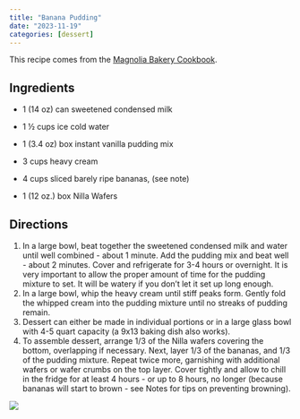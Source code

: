 ```yaml
---
title: "Banana Pudding"
date: "2023-11-19"
categories: [dessert]
---
```


This recipe comes from the [Magnolia Bakery Cookbook](https://www.the-girl-who-ate-everything.com/magnolia-bakerys-famous-banana-pudding/).

## Ingredients

-   1 (14 oz) can sweetened condensed milk

-   1 ½ cups ice cold water

-   1 (3.4 oz) box instant vanilla pudding mix

-   3 cups heavy cream

-   4 cups sliced barely ripe bananas, (see note)

-   1 (12 oz.) box Nilla Wafers

## Directions

1.  In a large bowl, beat together the sweetened condensed milk and water until well combined - about 1 minute. Add the pudding mix and beat well - about 2 minutes. Cover and refrigerate for 3-4 hours or overnight. It is very important to allow the proper amount of time for the pudding mixture to set. It will be watery if you don't let it set up long enough.
2.  In a large bowl, whip the heavy cream until stiff peaks form. Gently fold the whipped cream into the pudding mixture until no streaks of pudding remain.
3.  Dessert can either be made in individual portions or in a large glass bowl with 4-5 quart capacity (a 9x13 baking dish also works).
4.  To assemble dessert, arrange 1/3 of the Nilla wafers covering the bottom, overlapping if necessary. Next, layer 1/3 of the bananas, and 1/3 of the pudding mixture. Repeat twice more, garnishing with additional wafers or wafer crumbs on the top layer. Cover tightly and allow to chill in the fridge for at least 4 hours - or up to 8 hours, no longer (because bananas will start to brown - see Notes for tips on preventing browning).

![](PXL_20230721_235932496.PORTRAIT.jpg)
